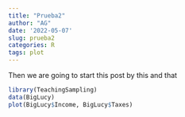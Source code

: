 ```yaml
---
title: "Prueba2"
author: "AG"
date: '2022-05-07'
slug: prueba2
categories: R
tags: plot
---
```


Then we are going to start this post by this and that

```r
library(TeachingSampling)
data(BigLucy)
plot(BigLucy$Income, BigLucy$Taxes)
```

